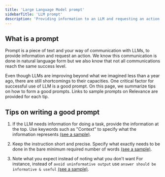 ```yaml
---
title: 'Large Language Model prompt'
sidebarTitle: 'LLM prompt'
description: 'Providing information to an LLM and requesting an action'
---
```


## What is a prompt
Prompt is a piece of text and your way of communication with LLMs, 
to provide information and request an action. 
We know this communication is done in natural language form but we also know
that not all communications reach the same success level.

Even though LLMs are improving beyond what we imagined less than a year ago, 
there are still shortcomings to their capacities. 
One critical factor for successful use of LLM is a good prompt. On this page,
we summarize tips on how to form a good prompts. Links to sample prompts 
on Relevance are provided for each tip.

## Tips on writing a good prompt
1. If the LLM needs information for doing a task, provide the information at
the top. Use keywords such as "Context" to specify what the information represents
[(see a sample)](/templates/gpt-on-my-files/#tool-steps).

2. Keep the instruction short and precise. Specify what exactly needs to be done
in the bare minimum required number of words [(see a sample)](/templates/gpt-on-my-files/#tool-steps).

3. Note what you expect instead of noting what you don't want
For instance, instead of `avoid uninformative output` use `answer should be informative & useful`
[(see a sample)](/templates/gpt-on-my-website/#tool-steps). 